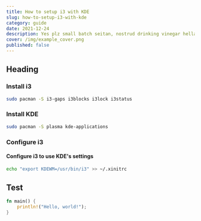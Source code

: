 ```yaml
---
title: How to setup i3 with KDE
slug: how-to-setup-i3-with-kde
category: guide
date: 2021-12-24
description: Yes plz small batch seitan, nostrud drinking vinegar hella keytar synth subway tile cliche banjo copper mug knausgaard
cover: /img/example_cover.png
published: false
---
```


## Heading

### Install i3

```bash
sudo pacman -S i3-gaps i3blocks i3lock i3status
```

### Install KDE

```bash
sudo pacman -S plasma kde-applications
```

### Configure i3

#### Configure i3 to use KDE's settings

```bash
echo "export KDEWM=/usr/bin/i3" >> ~/.xinitrc
```

## Test

```rust
fn main() {
    println!("Hello, world!");
}
```